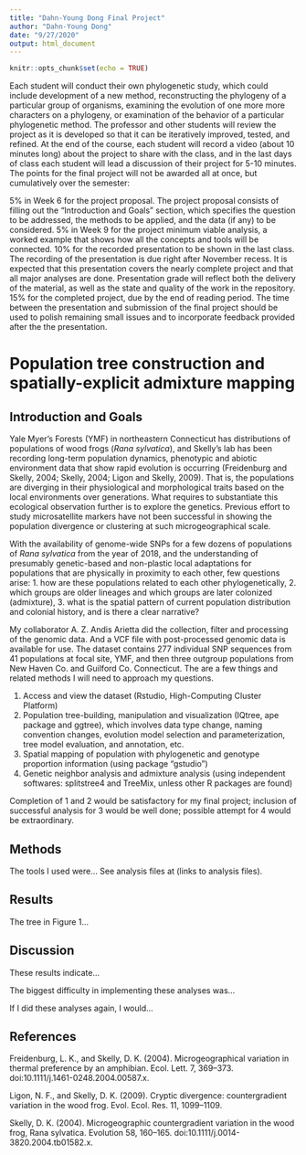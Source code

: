 ```yaml
---
title: "Dahn-Young Dong Final Project"
author: "Dahn-Young Dong"
date: "9/27/2020"
output: html_document
---
```


```r
knitr::opts_chunk$set(echo = TRUE)
```

Each student will conduct their own phylogenetic study, which could include development of a new method, reconstructing the phylogeny of a particular group of organisms, examining the evolution of one more more characters on a phylogeny, or examination of the behavior of a particular phylogenetic method. The professor and other students will review the project as it is developed so that it can be iteratively improved, tested, and refined. At the end of the course, each student will record a video (about 10 minutes long) about the project to share with the class, and in the last days of class each student will lead a discussion of their project for 5-10 minutes. The points for the final project will not be awarded all at once, but cumulatively over the semester:

5% in Week 6 for the project proposal. The project proposal consists of filling out the "Introduction and Goals" section, which specifies the question to be addressed, the methods to be applied, and the data (if any) to be considered.
5% in Week 9 for the project minimum viable analysis, a worked example that shows how all the concepts and tools will be connected.
10% for the recorded presentation to be shown in the last class. The recording of the presentation is due right after November recess. It is expected that this presentation covers the nearly complete project and that all major analyses are done. Presentation grade will reflect both the delivery of the material, as well as the state and quality of the work in the repository.
15% for the completed project, due by the end of reading period. The time between the presentation and submission of the final project should be used to polish remaining small issues and to incorporate feedback provided after the the presentation.

# Population tree construction and spatially-explicit admixture mapping

## Introduction and Goals

Yale Myer’s Forests (YMF) in northeastern Connecticut has distributions of populations of wood frogs (*Rana sylvatica*), and Skelly's lab has been recording long-term population dynamics, phenotypic and abiotic environment data that show rapid evolution is occurring (Freidenburg and Skelly, 2004; Skelly, 2004; Ligon and Skelly, 2009). That is, the populations are diverging in their physiological and morphological traits based on the local environments over generations. What requires to substantiate this ecological observation further is to explore the genetics. Previous effort to study microsatellite markers have not been successful in showing the population divergence or clustering at such microgeographical scale. 


With the availability of genome-wide SNPs for a few dozens of populations of *Rana sylvatica* from the year of 2018, and the understanding of presumably genetic-based and non-plastic local adaptations for populations that are physically in proximity to each other, few questions arise:
1. how are these populations related to each other phylogenetically, 
2. which groups are older lineages and which groups are later colonized (admixture),
3. what is the spatial pattern of current population distribution and colonial history, and is there a clear narrative?

My collaborator A. Z. Andis Arietta did the collection, filter and processing of the genomic data. And a VCF file with post-processed genomic data is available for use. The dataset contains 277 individual SNP sequences from 41 populations at focal site, YMF, and then three outgroup populations from New Haven Co. and Guilford Co. Connecticut. The are a few things and related methods I will need to approach my questions.

1. Access and view the dataset (Rstudio, High-Computing Cluster Platform)
2. Population tree-building, manipulation and visualization (IQtree, ape package and ggtree), which involves data type change, naming convention changes, evolution model selection and parameterization, tree model evaluation, and annotation, etc.
3. Spatial mapping of population with phylogenetic and genotype proportion information (using package "gstudio")
4. Genetic neighbor analysis and admixture analysis (using independent softwares: splitstree4 and TreeMix, unless other R packages are found)

Completion of 1 and 2 would be satisfactory for my final project; inclusion of successful analysis for 3 would be well done; possible attempt for 4 would be extraordinary.

## Methods

The tools I used were... See analysis files at (links to analysis files).

## Results

The tree in Figure 1...

## Discussion

These results indicate...

The biggest difficulty in implementing these analyses was...

If I did these analyses again, I would...

## References

Freidenburg, L. K., and Skelly, D. K. (2004). Microgeographical variation in thermal preference by an amphibian. Ecol. Lett. 7, 369–373. doi:10.1111/j.1461-0248.2004.00587.x.

Ligon, N. F., and Skelly, D. K. (2009). Cryptic divergence: countergradient variation in the wood frog. Evol. Ecol. Res. 11, 1099–1109.

Skelly, D. K. (2004). Microgeographic countergradient variation in the wood frog, Rana sylvatica. Evolution 58, 160–165. doi:10.1111/j.0014-3820.2004.tb01582.x.
